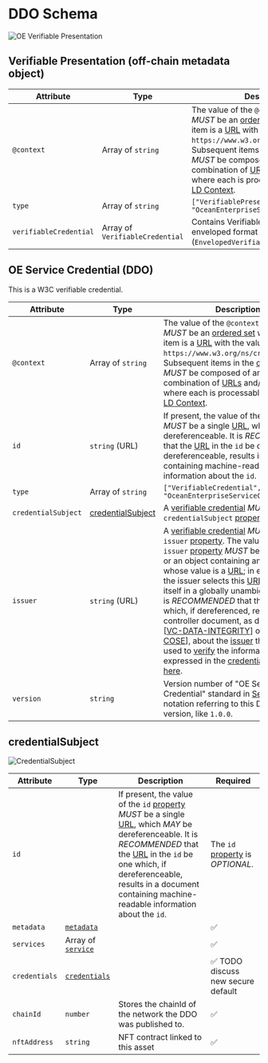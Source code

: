 # DDO Schema

![OE Verifiable Presentation](/images/DDO/diagrams/w3c_presentation.svg)


## Verifiable Presentation (off-chain metadata object)

| Attribute              | Type                            | Description                                                                                                                                                                                                                                                                                                                                                                                                                                                                                                                                                                                           | Required           |
| ---------------------- | ------------------------------- | ----------------------------------------------------------------------------------------------------------------------------------------------------------------------------------------------------------------------------------------------------------------------------------------------------------------------------------------------------------------------------------------------------------------------------------------------------------------------------------------------------------------------------------------------------------------------------------------------------- | ------------------ |
| `@context`             | Array of `string`               | The value of the `@context` [property](https://w3c.github.io/vc-data-model/#dfn-property) _MUST_ be an [ordered set](https://infra.spec.whatwg.org/#ordered-set) where the first item is a [URL](https://w3c.github.io/vc-data-model/#dfn-url) with the value `https://www.w3.org/ns/credentials/v2`. Subsequent items in the [ordered set](https://infra.spec.whatwg.org/#ordered-set) _MUST_ be composed of any combination of [URLs](https://w3c.github.io/vc-data-model/#dfn-url) and/or objects, where each is processable as a [JSON-LD Context](https://www.w3.org/TR/json-ld11/#the-context). | :white_check_mark: |
| `type`                 | Array of `string`               | `["VerifiablePresentation", "OceanEnterpriseServicePresentation"]`                                                                                                                                                                                                                                                                                                                                                                                                                                                                                                                                    | :white_check_mark: |
| `verifiableCredential` | Array of `VerifiableCredential` | Contains Verifiable credentials in enveloped format (`EnvelopedVerifiableCredential`) .                                                                                                                                                                                                                                                                                                                                                                                                                                                                                                               | :white_check_mark: |

## OE Service Credential (DDO)

This is a W3C verifiable credential.

| Attribute           | Type                                    | Description                                                                                                                                                                                                                                                                                                                                                                                                                                                                                                                                                                                                                                                                                                                                                                                                                                                                                                                                                                                                                                                                                                                                                                                                                                                                                                            | Required                                                                              |
| ------------------- | --------------------------------------- | ---------------------------------------------------------------------------------------------------------------------------------------------------------------------------------------------------------------------------------------------------------------------------------------------------------------------------------------------------------------------------------------------------------------------------------------------------------------------------------------------------------------------------------------------------------------------------------------------------------------------------------------------------------------------------------------------------------------------------------------------------------------------------------------------------------------------------------------------------------------------------------------------------------------------------------------------------------------------------------------------------------------------------------------------------------------------------------------------------------------------------------------------------------------------------------------------------------------------------------------------------------------------------------------------------------------------- | ------------------------------------------------------------------------------------- |
| `@context`          | Array of `string`                       | The value of the `@context` [property](https://w3c.github.io/vc-data-model/#dfn-property) _MUST_ be an [ordered set](https://infra.spec.whatwg.org/#ordered-set) where the first item is a [URL](https://w3c.github.io/vc-data-model/#dfn-url) with the value `https://www.w3.org/ns/credentials/v2`. Subsequent items in the [ordered set](https://infra.spec.whatwg.org/#ordered-set) _MUST_ be composed of any combination of [URLs](https://w3c.github.io/vc-data-model/#dfn-url) and/or objects, where each is processable as a [JSON-LD Context](https://www.w3.org/TR/json-ld11/#the-context).                                                                                                                                                                                                                                                                                                                                                                                                                                                                                                                                                                                                                                                                                                                  | :white_check_mark:                                                                    |
| `id`                | `string` (URL)                          | If present, the value of the `id` [property](https://w3c.github.io/vc-data-model/#dfn-property) _MUST_ be a single [URL](https://w3c.github.io/vc-data-model/#dfn-url), which _MAY_ be dereferenceable. It is _RECOMMENDED_ that the [URL](https://w3c.github.io/vc-data-model/#dfn-url) in the `id` be one which, if dereferenceable, results in a document containing machine-readable information about the `id`.                                                                                                                                                                                                                                                                                                                                                                                                                                                                                                                                                                                                                                                                                                                                                                                                                                                                                                   | The `id` [property](https://w3c.github.io/vc-data-model/#dfn-property) is _OPTIONAL_. |
| `type`              | Array of `string`                       | `["VerifiableCredential", "OceanEnterpriseServiceCredential"]`                                                                                                                                                                                                                                                                                                                                                                                                                                                                                                                                                                                                                                                                                                                                                                                                                                                                                                                                                                                                                                                                                                                                                                                                                                                         | :white_check_mark:                                                                    |
| `credentialSubject` | [credentialSubject](#credentialsubject) | A [verifiable credential](https://w3c.github.io/vc-data-model/#dfn-verifiable-credential) _MUST_ have a `credentialSubject` [property](https://w3c.github.io/vc-data-model/#dfn-property).                                                                                                                                                                                                                                                                                                                                                                                                                                                                                                                                                                                                                                                                                                                                                                                                                                                                                                                                                                                                                                                                                                                             | :white_check_mark:                                                                    |
| `issuer`            | `string` (URL)                          | A [verifiable credential](https://w3c.github.io/vc-data-model/#dfn-verifiable-credential) _MUST_ have an `issuer` [property](https://w3c.github.io/vc-data-model/#dfn-property). The value of the `issuer` [property](https://w3c.github.io/vc-data-model/#dfn-property) _MUST_ be either a [URL](https://w3c.github.io/vc-data-model/#dfn-url), or an object containing an `id` [property](https://w3c.github.io/vc-data-model/#dfn-property) whose value is a [URL](https://w3c.github.io/vc-data-model/#dfn-url); in either case, the issuer selects this [URL](https://w3c.github.io/vc-data-model/#dfn-url) to identify itself in a globally unambiguous way. It is _RECOMMENDED_ that the [URL](https://w3c.github.io/vc-data-model/#dfn-url) be one which, if dereferenced, results in a controller document, as defined in [[VC-DATA-INTEGRITY](https://w3c.github.io/vc-data-model/#bib-vc-data-integrity)] or [[VC-JOSE-COSE](https://w3c.github.io/vc-data-model/#bib-vc-jose-cose)], about the [issuer](https://w3c.github.io/vc-data-model/#dfn-issuers) that can be used to [verify](https://w3c.github.io/vc-data-model/#dfn-verify) the information expressed in the [credential](https://w3c.github.io/vc-data-model/#dfn-credential). More info [here](https://w3c.github.io/vc-data-model/#issuer). | :white_check_mark:                                                                    |
| `version`           | `string`                                | Version number of "OE Service Credential" standard in [SemVer](https://semver.org) notation referring to this DDO spec version, like `1.0.0`.                                                                                                                                                                                                                                                                                                                                                                                                                                                                                                                                                                                                                                                                                                                                                                                                                                                                                                                                                                                                                                                                                                                                                                          |                                                                                       |




## credentialSubject

![CredentialSubject](/images/DDO/diagrams/credential_subject.svg)


| Attribute     | Type                                          | Description                                                                                                                                                                                                                                                                                                                                                                                                          | Required                                                                              |
| ------------- | --------------------------------------------- | -------------------------------------------------------------------------------------------------------------------------------------------------------------------------------------------------------------------------------------------------------------------------------------------------------------------------------------------------------------------------------------------------------------------- | ------------------------------------------------------------------------------------- |
| `id`          |                                               | If present, the value of the `id` [property](https://w3c.github.io/vc-data-model/#dfn-property) _MUST_ be a single [URL](https://w3c.github.io/vc-data-model/#dfn-url), which _MAY_ be dereferenceable. It is _RECOMMENDED_ that the [URL](https://w3c.github.io/vc-data-model/#dfn-url) in the `id` be one which, if dereferenceable, results in a document containing machine-readable information about the `id`. | The `id` [property](https://w3c.github.io/vc-data-model/#dfn-property) is _OPTIONAL_. |
| `metadata`    | [`metadata`](/docs/ddo_credential/metadata)        |                                                                                                                                                                                                                                                                                                                                                                                                                      | :white_check_mark:                                                                    |
| `services`    | Array of [`service`](/docs/ddo_credential/service) |                                                                                                                                                                                                                                                                                                                                                                                                                      | :white_check_mark:                                                                    |
| `credentials` | [`credentials`](/docs/ddo_credential/credentials)  |                                                                                                                                                                                                                                                                                                                                                                                                                      | :white_check_mark: TODO discuss new secure default                                    |
| `chainId`     | `number`                                      | Stores the chainId of the network the DDO was published to.                                                                                                                                                                                                                                                                                                                                                          | :white_check_mark:                                                                    |
| `nftAddress`  | `string`                                      | NFT contract linked to this asset                                                                                                                                                                                                                                                                                                                                                                                    | :white_check_mark:                                                                    |
